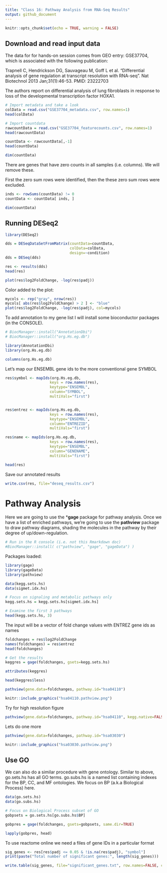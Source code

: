 ```yaml
---
title: "Class 16: Pathway Analysis from RNA-Seq Results"
output: github_document
---
```


```r
knitr::opts_chunk$set(echo = TRUE, warning = FALSE)
```

## Download and read input data

The data for for hands-on session comes from GEO entry: GSE37704, which is associated with the following publication:

Trapnell C, Hendrickson DG, Sauvageau M, Goff L et al. "Differential analysis of gene regulation at transcript resolution with RNA-seq". Nat Biotechnol 2013 Jan;31(1):46-53. PMID: 23222703

The authors report on differential analysis of lung fibroblasts in response to loss of the developmental transcription factor HOXA1.

```r
# Import metadata and take a look
colData = read.csv("GSE37704_metadata.csv", row.names=1)
head(colData)
```

```r
# Import countdata
rawcountData = read.csv("GSE37704_featurecounts.csv", row.names=1)
head(rawcountData)
```

```r
countData <- rawcountData[,-1]
head(countData)
```

```r
dim(countData)
```

There are genes that have zero counts in all samples (i.e. columns). We will remove these.

First the zero sum rows were identified, then the these zero sum rows were excluded.
```r
inds <- rowSums(countData) != 0
countData <- countData[ inds, ]
```

```r
dim(countData)
```

## Running DESeq2
```r
library(DESeq2)
```


```r
dds = DESeqDataSetFromMatrix(countData=countData,
                             colData=colData,
                             design=~condition)
dds = DESeq(dds)
```

```r
res <- results(dds)
head(res)
```


```r
plot(res$log2FoldChange, -log(res$padj))
```

Color added to the plot:

```r
mycols <- rep("gray", nrow(res))
mycols[ abs(res$log2FoldChange) > 2 ] <- "blue"
plot(res$log2FoldChange, -log(res$padj), col=mycols)
```

To add annotation to my gene list I will install some bioconductor packages (in the CONSOLE).

```r
# BiocManager::install("AnnotationDbi")
# BiocManager::install("org.Hs.eg.db")
```

```r
library(AnnotationDbi)
library(org.Hs.eg.db)

columns(org.Hs.eg.db)
```

Let's map our ENSEMBL gene ids to the more conventional gene SYMBOL

```r
res$symbol <- mapIds(org.Hs.eg.db,
                    keys = row.names(res),
                    keytype="ENSEMBL",
                    column="SYMBOL",
                    multiVals="first")


res$entrez <- mapIds(org.Hs.eg.db,
                    keys = row.names(res),
                    keytype="ENSEMBL",
                    column="ENTREZID",
                    multiVals="first")

res$name <- mapIds(org.Hs.eg.db,
                    keys = row.names(res),
                    keytype="ENSEMBL",
                    column="GENENAME",
                    multiVals="first")

head(res)
```

Save our annotated results

```r
write.csv(res, file="deseq_results.csv")
```


# Pathway Analysis

Here we are going to use the ***gage** package for pathway analysis. Once we have a list of enriched pathways, we're going to use the **pathview** package to draw pathway diagrams, shading the molecules in the pathway by their degree of up/down-regulation.

```r
# Run in the R console (i.e. not this Rmarkdown doc)
#BiocManager::install( c("pathview", "gage", "gageData") )
```

Packages loaded:

```r
library(gage)
library(gageData)
library(pathview)
```

```r
data(kegg.sets.hs)
data(sigmet.idx.hs)

# Focus on signaling and metabolic pathways only
kegg.sets.hs = kegg.sets.hs[sigmet.idx.hs]

# Examine the first 3 pathways
head(kegg.sets.hs, 3)
```

The input will be a vector of fold change values with ENTREZ gene ids as names
```r
foldchanges = res$log2FoldChange
names(foldchanges) = res$entrez
head(foldchanges)
```

```r
# Get the results
keggres = gage(foldchanges, gsets=kegg.sets.hs)
```

```r
attributes(keggres)
```

```r
head(keggres$less)
```


```r
pathview(gene.data=foldchanges, pathway.id="hsa04110")

```

```r
knitr::include_graphics("hsa04110.pathview.png")
```

Try for high resolution figure

```r
pathview(gene.data=foldchanges, pathway.id="hsa04110", kegg.native=FALSE)

```


Lets do one more
```r
pathview(gene.data=foldchanges, pathway.id="hsa03030")
```

```r
knitr::include_graphics("hsa03030.pathview.png")
```

## Use GO
We can also do a similar procedure with gene ontology. Similar to above, go.sets.hs has all GO terms. go.subs.hs is a named list containing indexes for the BP, CC, and MF ontologies. We focus on BP (a.k.a Biological Process) here.

```r
data(go.sets.hs)
data(go.subs.hs)

# Focus on Biological Process subset of GO
gobpsets = go.sets.hs[go.subs.hs$BP]

gobpres = gage(foldchanges, gsets=gobpsets, same.dir=TRUE)

lapply(gobpres, head)
```


To use reactome online we need a files of gene IDs in a particular format


```r
sig_genes <- res[res$padj <= 0.05 & !is.na(res$padj), "symbol"]
print(paste("Total number of significant genes:", length(sig_genes)))


```

```r
write.table(sig_genes, file="significant_genes.txt", row.names=FALSE, col.names=FALSE, quote=FALSE)
```

